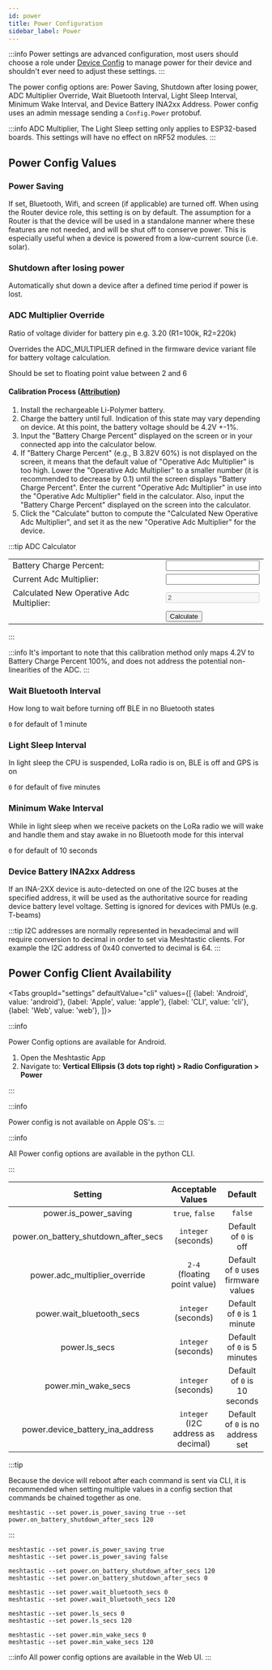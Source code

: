 ```yaml
---
id: power
title: Power Configuration
sidebar_label: Power
---
```



:::info
Power settings are advanced configuration, most users should choose a role under [Device Config](/docs/configuration/config/device) to manage power for their device and shouldn't ever need to adjust these settings.
:::

The power config options are: Power Saving, Shutdown after losing power, ADC Multiplier Override, Wait Bluetooth Interval, Light Sleep Interval, Minimum Wake Interval, and Device Battery INA2xx Address. Power config uses an admin message sending a `Config.Power` protobuf.

:::info
ADC Multiplier, The Light Sleep setting only applies to ESP32-based boards.  This settings will have no effect on nRF52 modules.
:::

## Power Config Values

### Power Saving

If set, Bluetooth, Wifi, and screen (if applicable) are turned off. When using the Router device role, this setting is on by default. The assumption for a Router is that the device will be used in a standalone manner where these features are not needed, and will be shut off to conserve power. This is especially useful when a device is powered from a low-current source (i.e. solar).

### Shutdown after losing power

Automatically shut down a device after a defined time period if power is lost.

### ADC Multiplier Override

Ratio of voltage divider for battery pin e.g. 3.20 (R1=100k, R2=220k)

Overrides the ADC_MULTIPLIER defined in the firmware device variant file for battery voltage calculation.

Should be set to floating point value between 2 and 6

#### Calibration Process ([Attribution](https://wiki.uniteng.com/en/meshtastic/nano-g1-explorer#calibration-process))

1. Install the rechargeable Li-Polymer battery.
2. Charge the battery until full. Indication of this state may vary depending on device. At this point, the battery voltage should be 4.2V +-1%.
3. Input the "Battery Charge Percent" displayed on the screen or in your connected app into the calculator below.
4. If "Battery Charge Percent" (e.g., B 3.82V 60%) is not displayed on the screen, it means that the default value of "Operative Adc Multiplier" is too high. Lower the "Operative Adc Multiplier" to a smaller number (it is recommended to decrease by 0.1) until the screen displays "Battery Charge Percent". Enter the current "Operative Adc Multiplier" in use into the "Operative Adc Multiplier" field in the calculator. Also, input the "Battery Charge Percent" displayed on the screen into the calculator.
5. Click the "Calculate" button to compute the "Calculated New Operative Adc Multiplier", and set it as the new "Operative Adc Multiplier" for the device.

:::tip ADC Calculator

<table>
  <tr>
    <td> Battery Charge Percent: </td>
    <td>
      <input type="text" id="batteryChargePercent" defaultValue="65" />
    </td>
  </tr>
  <tr>
    <td>Current Adc Multiplier: </td>
    <td>
      <input type="text" id="operativeAdcMultiplier" defaultValue="2" />
    </td>
  </tr>
  <tr>
    <td>Calculated New Operative Adc Multiplier: </td>
    <td>
      <input
        type="text"
        id="newOperativeAdcMultiplier"
        value="2"
        disabled="disabled"
      />
    </td>
  </tr>
  <tr>
    <td></td>
    <td>
      <button
        className="button button--outline  button--lg cta--button"
        onClick={calculateADC}
      >
        Calculate
      </button>
    </td>
  </tr>
</table>
:::

:::info
It's important to note that this calibration method only maps 4.2V to Battery Charge Percent 100%, and does not address the potential non-linearities of the ADC.
:::

### Wait Bluetooth Interval

How long to wait before turning off BLE in no Bluetooth states

`0` for default of 1 minute

### Light Sleep Interval

In light sleep the CPU is suspended, LoRa radio is on, BLE is off and GPS is on

`0` for default of five minutes

### Minimum Wake Interval

While in light sleep when we receive packets on the LoRa radio we will wake and handle them and stay awake in no Bluetooth mode for this interval

`0` for default of 10 seconds

### Device Battery INA2xx Address

If an INA-2XX device is auto-detected on one of the I2C buses at the specified address, it will be used as the authoritative source for reading device battery level voltage. Setting is ignored for devices with PMUs (e.g. T-beams)

:::tip
I2C addresses are normally represented in hexadecimal and will require conversion to decimal in order to set via Meshtastic clients. For example the I2C address of 0x40 converted to decimal is 64.
:::

## Power Config Client Availability

<Tabs
groupId="settings"
defaultValue="cli"
values={[
{label: 'Android', value: 'android'},
{label: 'Apple', value: 'apple'},
{label: 'CLI', value: 'cli'},
{label: 'Web', value: 'web'},
]}>
<TabItem value="android">

:::info

Power Config options are available for Android.

1. Open the Meshtastic App
2. Navigate to: **Vertical Ellipsis (3 dots top right) > Radio Configuration > Power**

:::

</TabItem>
<TabItem value="apple">

:::info

Power config is not available on Apple OS's.
:::

</TabItem>
<TabItem value="cli">

:::info

All Power config options are available in the python CLI.

:::

|               Setting                |      Acceptable Values       |               Default               |
| :----------------------------------: | :--------------------------: | :---------------------------------: |
|        power.is_power_saving         |       `true`, `false`        |               `false`               |
| power.on_battery_shutdown_after_secs |     `integer` (seconds)      |        Default of `0` is off        |
|    power.adc_multiplier_override     | `2-4` (floating point value) | Default of `0` uses firmware values |
|      power.wait_bluetooth_secs       |     `integer` (seconds)      |     Default of `0` is 1 minute      |
|            power.ls_secs             |     `integer` (seconds)      |      Default of `0` is 5 minutes    |
|         power.min_wake_secs          |     `integer` (seconds)      |    Default of `0` is 10 seconds     |
| power.device_battery_ina_address     | `integer` (I2C address as decimal)     |  Default of `0` is no address set   |

:::tip

Because the device will reboot after each command is sent via CLI, it is recommended when setting multiple values in a config section that commands be chained together as one.

```shell title="Example:"
meshtastic --set power.is_power_saving true --set power.on_battery_shutdown_after_secs 120
```

:::

```shell title="Enable / Disable Power Saving"
meshtastic --set power.is_power_saving true
meshtastic --set power.is_power_saving false
```

```shell title="Enable / Disable Shutdown after losing power"
meshtastic --set power.on_battery_shutdown_after_secs 120
meshtastic --set power.on_battery_shutdown_after_secs 0
```

```shell title="Set  Wait Bluetooth Interval  (Default of 0 is 60 seconds)"
meshtastic --set power.wait_bluetooth_secs 0
meshtastic --set power.wait_bluetooth_secs 120
```

```shell title="Set Light Sleep to default (Default of 0 is 5 minutes)"
meshtastic --set power.ls_secs 0
meshtastic --set power.ls_secs 120
```

```shell title="Set Minimum Wake Interval (Default of 0 is 10 seconds)"
meshtastic --set power.min_wake_secs 0
meshtastic --set power.min_wake_secs 120
```

</TabItem>
<TabItem value="web">

:::info
All power config options are available in the Web UI.
:::

  </TabItem>
</Tabs>
